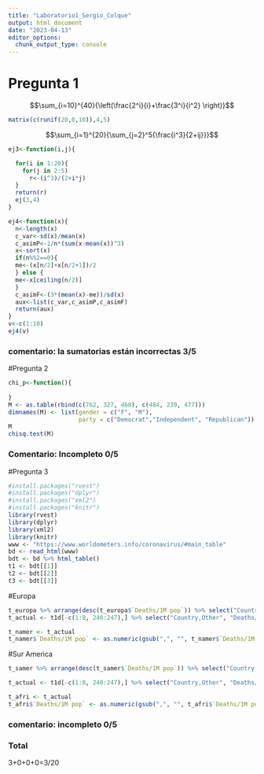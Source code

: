 ```yaml
---
title: "Laboratorio1_Sergio_Colque"
output: html_document
date: "2023-04-13"
editor_options: 
  chunk_output_type: console
---
```


# Pregunta 1 
$$\sum_{i=10}^{40}{\left(\frac{2^i}{i}+\frac{3^i}{i^2} \right)}$$
```r
matrix(c(runif(20,0,10)),4,5)
```

$$\sum_{i=1}^{20}{\sum_{j=2}^5{\frac{i^3}{2+ij}}}$$
```r
ej3<-function(i,j){

  for(i in 1:20){
    for(j in 2:5)
      r<-(i^3)/(2+i*j)
  }
  return(r)
  ej(3,4)
}

ej4<-function(x){
  n<-length(x)
  c_var<-sd(x)/mean(x)
  c_asimP<-1/n*(sum(x-mean(x))^3)
  x<-sort(x)
  if(n%%2==0){
  me<-(x[n/2]+x[n/2+1])/2
  } else {
  me<-x[ceiling(n/2)]
  }
  c_asimF<-(3*(mean(x)-me))/sd(x)
  aux<-list(c_var,c_asimP,c_asimF)
  return(aux)
}
v<-c(1:10)
ej4(v)

```

### comentario: la sumatorias están incorrectas 3/5

#Pregunta 2
```r
chi_p<-function(){
  
}
M <- as.table(rbind(c(762, 327, 468), c(484, 239, 477)))
dimnames(M) <- list(gender = c("F", "M"),
                    party = c("Democrat","Independent", "Republican"))
M
chisq.test(M)


```

### Comentario: Incompleto 0/5

#Pregunta 3
```r
#install.packages("rvest")
#install.packages("dplyr")
#install.packages("xml2")
#install.packages("knitr")
library(rvest)
library(dplyr)
library(xml2)
library(knitr)
www <- "https://www.worldometers.info/coronavirus/#main_table"
bd <- read_html(www)
bdt <- bd %>% html_table()
t1 <- bdt[[1]]
t2 <- bdt[[2]]
t3 <- bdt[[3]]
```
#Europa
```r
t_europa %>% arrange(desc(t_europa$`Deaths/1M pop`)) %>% select("Country,Other", "Deaths/1M pop") %>% kable()
t_actual <- t1d[-c(1:8, 240:247),] %>% select("Country,Other", "Deaths/1M pop", "Continent") %>% filter(Continent == "North America") 

t_namer <- t_actual
t_namer$`Deaths/1M pop` <- as.numeric(gsub(",", "", t_namer$`Deaths/1M pop`))
```
#Sur America

```r
t_samer %>% arrange(desc(t_samer$`Deaths/1M pop`)) %>% select("Country,Other", "Deaths/1M pop") %>% kable()

t_actual <- t1d[-c(1:8, 240:247),] %>% select("Country,Other", "Deaths/1M pop", "Continent") %>% filter(Continent == "Africa") 

t_afri <- t_actual
t_afri$`Deaths/1M pop` <- as.numeric(gsub(",", "", t_afri$`Deaths/1M pop`))
```

### comentario: incompleto 0/5

### Total

3+0+0+0=3/20